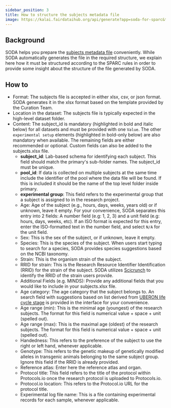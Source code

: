 ```yaml
---
sidebar_position: 3
title: How to structure the subjects metadata file
image: https://kalai.fairdataihub.org/api/generate?app=soda-for-sparc&title=Structure%20the%20subjects%20metadata%20file&description=%27How%20to%27%20SPARC%20series&org=fairdataihub
---
```


## Background

SODA helps you prepare the [subjects metadata file](../Freeform%20Mode/prepare-metadata/create-subjects) conveniently. While SODA automatically generates the file in the required structure, we explain here how it must be structured according to the SPARC rules in order to provide some insight about the structure of the file generated by SODA.

## How to

- Format: The subjects file is accepted in either xlsx, csv, or json format. SODA generates it in the xlsx format based on the template provided by the Curation Team.
- Location in the dataset: The subjects file is typically expected in the high-level dataset folder.
- Content: The subject_id is mandatory (highlighted in bold and italic below) for all datasets and must be provided with one `Value`. The other `experimental setup` elements (highlighted in bold-only below) are also mandatory when available. The remaining fields are either recommended or optional. Custom fields can also be added to the subjects.xlsx file.
  - **subject_id**: Lab-based schema for identifying each subject. This field should match the primary's sub-folder names. The subject_id must be unique.
  - **pool_id**: If data is collected on multiple subjects at the same time include the identifier of the pool where the data file will be found. If this is included it should be the name of the top level folder inside primary.
  - **experimental group**: This field refers to the experimental group that a subject is assigned to in the research project.
  - Age: Age of the subject (e.g., hours, days, weeks, years old) or if unknown, leave it empty. For your convenience, SODA separates this entry into 2 fields: A number field (e.g: 1, 2, 3) and a unit field (e.g: hours, days, weeks, etc). If an ISO format is expected for this entry, enter the ISO-formatted text in the number field, and select `N/A` for the unit field.
  - Sex: This is the sex of the subject, or if unknown, leave it empty.
  - Species: This is the species of the subject. When users start typing to search for a species, SODA provides species suggestions based on the NCBI taxonomy.
  - Strain: This is the organism strain of the subject.
  - RRID for strain: This is the Research Resource Identifier Identification (RRID) for the strain of the subject. SODA utilizes [Scicrunch](https://scicrunch.org/resources/Organisms/search) to identify the RRID of the strain users provide.
  - Additional Fields (e.g. MINDS): Provide any additional fields that you would like to include in your subjects.xlsx file.
  - Age category: The age category that the subject belongs to. An search field with suggestions based on list derived from [UBERON life cycle stage](http://www.ontobee.org/ontology/catalog/UBERON?iri=http://purl.obolibrary.org/obo/UBERON_0000105) is provided in the interface for your convenience.
  - Age range (min): This is the minimal age (youngest) of the research subjects. The format for this field is numerical value + space + unit (spelled out).
  - Age range (max): This is the maximal age (oldest) of the research subjects. The format for this field is numerical value + space + unit (spelled out).
  - Handedness: This refers to the preference of the subject to use the right or left hand, whenever applicable.
  - Genotype: This refers to the genetic makeup of genetically modified alleles in transgenic animals belonging to the same subject group. Ignore this field if the RRID is already provided.
  - Reference atlas: Enter here the reference atlas and organ.
  - Protocol title: This field refers to the title of the protocol within Protocols.io once the research protocol is uploaded to Protocols.io.
  - Protocol.io location: This refers to the Protocol.io URL for the protocol title.
  - Experimental log file name: This is a file containing experimental records for each sample, whenever applicable.


<PageFeedback />
